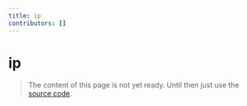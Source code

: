 ```yaml
---
title: ip
contributors: []
---
```


# ip

> The content of this page is not yet ready. Until then just use the [source code](https://github.com/fabian-hiller/valibot/blob/main/library/src/validations/ip/ip.ts).
